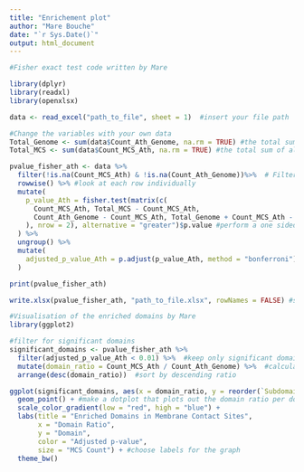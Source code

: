 ---
title: "Enrichement plot"
author: "Mare Bouche"
date: "`r Sys.Date()`"
output: html_document
---

```{r}
#Fisher exact test code written by Mare

library(dplyr)
library(readxl)
library(openxlsx)

data <- read_excel("path_to_file", sheet = 1)  #insert your file path

#Change the variables with your own data
Total_Genome <- sum(data$Count_Ath_Genome, na.rm = TRUE) #the total sum of all domains in the proteome
Total_MCS <- sum(data$Count_MCS_Ath, na.rm = TRUE) #the total sum of all domains in the MCS proteins 

pvalue_fisher_ath <- data %>%
  filter(!is.na(Count_MCS_Ath) & !is.na(Count_Ath_Genome))%>%  # Filter rows with no domain counts
  rowwise() %>% #look at each row individually 
  mutate(
    p_value_Ath = fisher.test(matrix(c(
      Count_MCS_Ath, Total_MCS - Count_MCS_Ath,
      Count_Ath_Genome - Count_MCS_Ath, Total_Genome + Count_MCS_Ath - Count_Ath_Genome - Total_MCS 
    ), nrow = 2), alternative = "greater")$p.value #perform a one sided fisher test and extract the p-value out of this
  ) %>%
  ungroup() %>%
  mutate(
    adjusted_p_value_Ath = p.adjust(p_value_Ath, method = "bonferroni")  # adjust p-values for multiple testing using Bonferroni method
  )

print(pvalue_fisher_ath)

write.xlsx(pvalue_fisher_ath, "path_to_file.xlsx", rowNames = FALSE) #save the data as an excel document
```

```{r}
#Visualisation of the enriched domains by Mare 
library(ggplot2)

#filter for significant domains
significant_domains <- pvalue_fisher_ath %>%
  filter(adjusted_p_value_Ath < 0.01) %>%  #keep only significant domains (p-value < 0.01)
  mutate(domain_ratio = Count_MCS_Ath / Count_Ath_Genome) %>%  #calculate the domain ratio (= MCS count/total count per domain)
  arrange(desc(domain_ratio))  #sort by descending ratio 

ggplot(significant_domains, aes(x = domain_ratio, y = reorder(`Subdomain Name`, domain_ratio), size = Count_MCS_Ath, color = adjusted_p_value_Ath)) +
  geom_point() + #make a dotplot that plots out the domain ratio per domain, the size of the dots is equivalent to the MCS count and the color shows the adjusted p-value
  scale_color_gradient(low = "red", high = "blue") +  
  labs(title = "Enriched Domains in Membrane Contact Sites",
       x = "Domain Ratio",
       y = "Domain",
       color = "Adjusted p-value",
       size = "MCS Count") + #choose labels for the graph
  theme_bw() 
```

